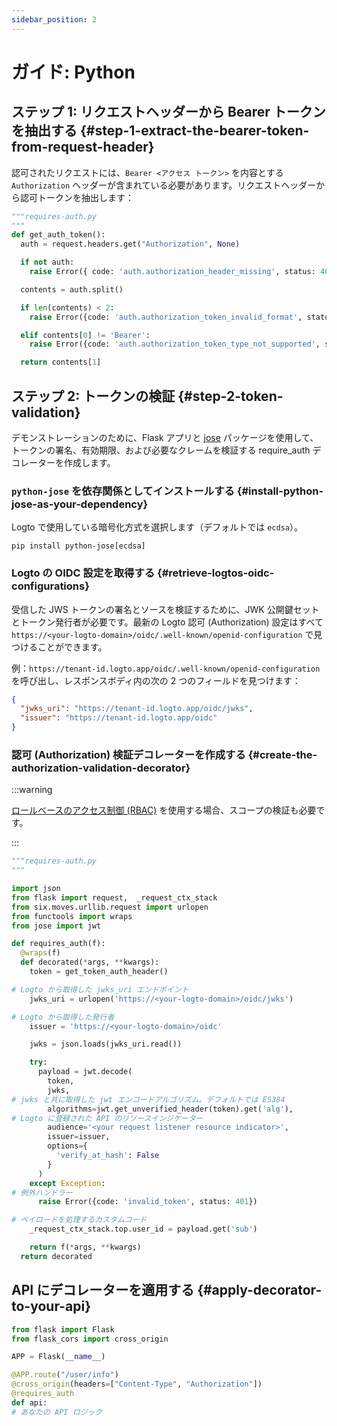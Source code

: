 ```yaml
---
sidebar_position: 2
---
```


# ガイド: Python

## ステップ 1: リクエストヘッダーから Bearer トークンを抽出する \{#step-1-extract-the-bearer-token-from-request-header}

認可されたリクエストには、`Bearer <アクセス トークン>` を内容とする `Authorization` ヘッダーが含まれている必要があります。リクエストヘッダーから認可トークンを抽出します：

```python
"""requires-auth.py
"""
def get_auth_token():
  auth = request.headers.get("Authorization", None)

  if not auth:
    raise Error({ code: 'auth.authorization_header_missing', status: 401 })

  contents = auth.split()

  if len(contents) < 2:
    raise Error({code: 'auth.authorization_token_invalid_format', status: 401})

  elif contents[0] != 'Bearer':
    raise Error({code: 'auth.authorization_token_type_not_supported', status: 401})

  return contents[1]
```

## ステップ 2: トークンの検証 \{#step-2-token-validation}

デモンストレーションのために、Flask アプリと [jose](https://github.com/mpdavis/python-jose) パッケージを使用して、トークンの署名、有効期限、および必要なクレームを検証する require_auth デコレーターを作成します。

### `python-jose` を依存関係としてインストールする \{#install-python-jose-as-your-dependency}

Logto で使用している暗号化方式を選択します（デフォルトでは `ecdsa`）。

```
pip install python-jose[ecdsa]

```

### Logto の OIDC 設定を取得する \{#retrieve-logtos-oidc-configurations}

受信した JWS トークンの署名とソースを検証するために、JWK 公開鍵セットとトークン発行者が必要です。最新の Logto 認可 (Authorization) 設定はすべて `https://<your-logto-domain>/oidc/.well-known/openid-configuration` で見つけることができます。

例：`https://tenant-id.logto.app/oidc/.well-known/openid-configuration` を呼び出し、レスポンスボディ内の次の 2 つのフィールドを見つけます：

```json
{
  "jwks_uri": "https://tenant-id.logto.app/oidc/jwks",
  "issuer": "https://tenant-id.logto.app/oidc"
}
```

### 認可 (Authorization) 検証デコレーターを作成する \{#create-the-authorization-validation-decorator}

:::warning

[ロールベースのアクセス制御 (RBAC)](/authorization/role-based-access-control/protect-api-resources-with-rbac) を使用する場合、スコープの検証も必要です。

:::

```python
"""requires-auth.py
"""

import json
from flask import request,  _request_ctx_stack
from six.moves.urllib.request import urlopen
from functools import wraps
from jose import jwt

def requires_auth(f):
  @wraps(f)
  def decorated(*args, **kwargs):
    token = get_token_auth_header()

# Logto から取得した jwks_uri エンドポイント
    jwks_uri = urlopen('https://<your-logto-domain>/oidc/jwks')

# Logto から取得した発行者
    issuer = 'https://<your-logto-domain>/oidc'

    jwks = json.loads(jwks_uri.read())

    try:
      payload = jwt.decode(
        token,
        jwks,
# jwks と共に取得した jwt エンコードアルゴリズム。デフォルトでは ES384
        algorithms=jwt.get_unverified_header(token).get('alg'),
# Logto に登録された API のリソースインジケーター
        audience='<your request listener resource indicator>',
        issuer=issuer,
        options={
          'verify_at_hash': False
        }
      )
    except Exception:
# 例外ハンドラー
      raise Error({code: 'invalid_token', status: 401})

# ペイロードを処理するカスタムコード
    _request_ctx_stack.top.user_id = payload.get('sub')

    return f(*args, **kwargs)
  return decorated
```

## API にデコレーターを適用する \{#apply-decorator-to-your-api}

```python
from flask import Flask
from flask_cors import cross_origin

APP = Flask(__name__)

@APP.route("/user/info")
@cross_origin(headers=["Content-Type", "Authorization"])
@requires_auth
def api:
# あなたの API ロジック
```
